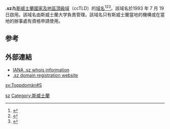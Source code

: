 '''.sz'''為[[斯威士兰|斯威士蘭]][[國家及地區頂級域|國家及地區頂級域]]（ccTLD）的[[域名|域名]]<ref>{{Cite book|title=常用电脑词语速查手册|last=何弘主编|first=|publisher=西安：西安出版社|year=2000|isbn=7-80594-644-2|location=|pages=201-202}}</ref><ref>{{Cite book|title=英德汉广播电视技术词典|last=（德）赫伯特·蒂尔曼（Herbert Tillmann）编；梁瑛等译|first=|publisher=北京：中国广播电视出版社|year=2002|isbn=7-5043-3793-5|location=|pages=440-442}}</ref><ref>{{Cite book|title=大学计算机基础|last=刘丕娥主编|first=|publisher=哈尔滨：哈尔滨工业大学出版社|year=2010|isbn=978-7-5603-3056-3|location=|pages=342-345}}</ref>。該域名於1993 年 7 月 19 日啟用。該域名由斯威士蘭大学負責管理。該域名只有斯威士蘭當地的機構或在當地的辦事處有資格申請使用。

== 参考 ==
{{reflist}}

== 外部連結 ==
* [http://www.iana.org/root-whois/sz.htm IANA .sz whois information]{{Wayback|url=http://www.iana.org/root-whois/sz.htm |date=20081203151643 }}
* [https://web.archive.org/web/20051216212722/http://www.sispa.org.sz/ .sz domain registration website]

{{Internet-stub}}

{{CcTLD}}

[[Category:國家及地區頂級域|sz]]
[[Category:斯威士蘭|Category:斯威士蘭]]

[[sv:Toppdomän#S|sv:Toppdomän#S]]